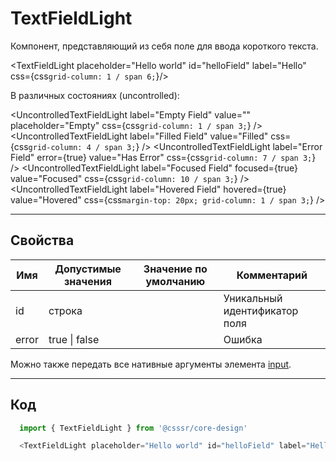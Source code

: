 
# TextFieldLight

Компонент, представляющий из себя поле для ввода короткого текста.

<TextFieldLight placeholder="Hello world" id="helloField" label="Hello" css={css`grid-column: 1 / span 6;`}/>

В различных состояниях (uncontrolled):

<UncontrolledTextFieldLight label="Empty Field" value="" placeholder="Empty" css={css`grid-column: 1 / span 3;`} />
<UncontrolledTextFieldLight label="Filled Field" value="Filled" css={css`grid-column: 4 / span 3;`} />
<UncontrolledTextFieldLight label="Error Field" error={true} value="Has Error" css={css`grid-column: 7 / span 3;`} />
<UncontrolledTextFieldLight label="Focused Field" focused={true} value="Focused" css={css`grid-column: 10 / span 3;`} />
<UncontrolledTextFieldLight label="Hovered Field" hovered={true} value="Hovered" css={css`margin-top: 20px; grid-column: 1 / span 3;`} />

---

## Свойства

| Имя   | Допустимые значения | Значение по умолчанию | Комментарий                   |
| ----- | ------------------- | --------------------- | ----------------------------- |
| id    | строка              |                       | Уникальный идентификатор поля |
| error | true \| false       |                       | Ошибка                        |

Можно также передать все нативные аргументы элемента [input](http://htmlbook.ru/html/input).

---------------------------------------
## Код
```js
  import { TextFieldLight } from '@csssr/core-design'

  <TextFieldLight placeholder="Hello world" id="helloField" label="Hello" />
```
